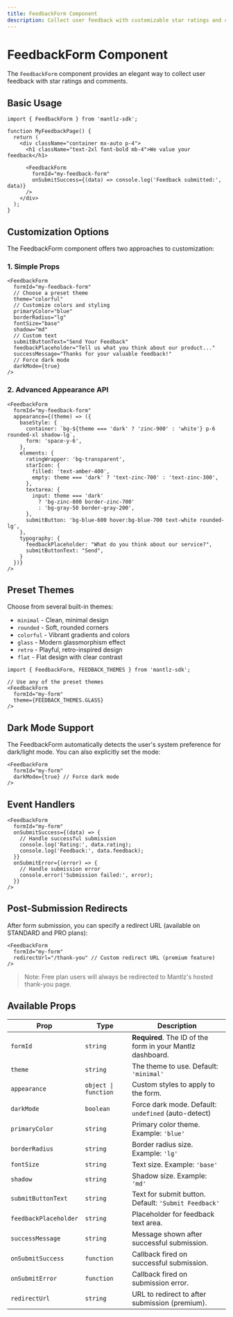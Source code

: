 ```yaml
---
title: FeedbackForm Component
description: Collect user feedback with customizable star ratings and comments
---
```


# FeedbackForm Component

The `FeedbackForm` component provides an elegant way to collect user feedback with star ratings and comments.

## Basic Usage

```tsx
import { FeedbackForm } from 'mantlz-sdk';

function MyFeedbackPage() {
  return (
    <div className="container mx-auto p-4">
      <h1 className="text-2xl font-bold mb-4">We value your feedback</h1>
      
      <FeedbackForm 
        formId="my-feedback-form"
        onSubmitSuccess={(data) => console.log('Feedback submitted:', data)}
      />
    </div>
  );
}
```

## Customization Options

The FeedbackForm component offers two approaches to customization:

### 1. Simple Props

```tsx
<FeedbackForm
  formId="my-feedback-form"
  // Choose a preset theme
  theme="colorful"
  // Customize colors and styling
  primaryColor="blue"
  borderRadius="lg"
  fontSize="base"
  shadow="md"
  // Custom text
  submitButtonText="Send Your Feedback"
  feedbackPlaceholder="Tell us what you think about our product..."
  successMessage="Thanks for your valuable feedback!"
  // Force dark mode
  darkMode={true}
/>
```

### 2. Advanced Appearance API

```tsx
<FeedbackForm
  formId="my-feedback-form"
  appearance={(theme) => ({
    baseStyle: {
      container: `bg-${theme === 'dark' ? 'zinc-900' : 'white'} p-6 rounded-xl shadow-lg`,
      form: 'space-y-6',
    },
    elements: {
      ratingWrapper: 'bg-transparent',
      starIcon: {
        filled: 'text-amber-400',
        empty: theme === 'dark' ? 'text-zinc-700' : 'text-zinc-300',
      },
      textarea: {
        input: theme === 'dark' 
          ? 'bg-zinc-800 border-zinc-700' 
          : 'bg-gray-50 border-gray-200',
      },
      submitButton: 'bg-blue-600 hover:bg-blue-700 text-white rounded-lg',
    },
    typography: {
      feedbackPlaceholder: "What do you think about our service?",
      submitButtonText: "Send",
    }
  })}
/>
```

## Preset Themes

Choose from several built-in themes:

- `minimal` - Clean, minimal design
- `rounded` - Soft, rounded corners
- `colorful` - Vibrant gradients and colors
- `glass` - Modern glassmorphism effect
- `retro` - Playful, retro-inspired design
- `flat` - Flat design with clear contrast

```tsx
import { FeedbackForm, FEEDBACK_THEMES } from 'mantlz-sdk';

// Use any of the preset themes
<FeedbackForm
  formId="my-form"
  theme={FEEDBACK_THEMES.GLASS}
/>
```

## Dark Mode Support

The FeedbackForm automatically detects the user's system preference for dark/light mode. You can also explicitly set the mode:

```tsx
<FeedbackForm
  formId="my-form"
  darkMode={true} // Force dark mode
/>
```

## Event Handlers

```tsx
<FeedbackForm
  formId="my-form"
  onSubmitSuccess={(data) => {
    // Handle successful submission
    console.log('Rating:', data.rating);
    console.log('Feedback:', data.feedback);
  }}
  onSubmitError={(error) => {
    // Handle submission error
    console.error('Submission failed:', error);
  }}
/>
```

## Post-Submission Redirects

After form submission, you can specify a redirect URL (available on STANDARD and PRO plans):

```tsx
<FeedbackForm
  formId="my-form"
  redirectUrl="/thank-you" // Custom redirect URL (premium feature)
/>
```

> Note: Free plan users will always be redirected to Mantlz's hosted thank-you page.

## Available Props

| Prop | Type | Description |
|------|------|-------------|
| `formId` | `string` | **Required**. The ID of the form in your Mantlz dashboard. |
| `theme` | `string` | The theme to use. Default: `'minimal'` |
| `appearance` | `object \| function` | Custom styles to apply to the form. |
| `darkMode` | `boolean` | Force dark mode. Default: `undefined` (auto-detect) |
| `primaryColor` | `string` | Primary color theme. Example: `'blue'` |
| `borderRadius` | `string` | Border radius size. Example: `'lg'` |
| `fontSize` | `string` | Text size. Example: `'base'` |
| `shadow` | `string` | Shadow size. Example: `'md'` |
| `submitButtonText` | `string` | Text for submit button. Default: `'Submit Feedback'` |
| `feedbackPlaceholder` | `string` | Placeholder for feedback text area. |
| `successMessage` | `string` | Message shown after successful submission. |
| `onSubmitSuccess` | `function` | Callback fired on successful submission. |
| `onSubmitError` | `function` | Callback fired on submission error. |
| `redirectUrl` | `string` | URL to redirect to after submission (premium). | 